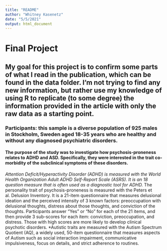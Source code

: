 ```yaml
---
title: "README"
author: "Whitney Kasenetz"
date: "5/5/2021"
output: html_document
---
```

# Final Project
## My goal for this project is to confirm some parts of what I read in the publication, which can be found in the data folder. I'm not trying to find any new information, but rather use my knowledge of using R to replicate (to some degree) the information provided in the article with only the raw data as a starting point.

###  Participants: this sample is a diverse population of 925 males in Stockholm, Sweden aged 18-35 years who are healthy and without any diagnosed psychiatric disorders.

#### The purpose of the study was to investigate how psychosis-proneness relates to ADHD and ASD. Specifically, they were interested in the trait co-morbidity of the subclinical symptoms of these disorders.

*Attention Deficit/Hyperactivity Disorder (ADHD) is measured with the World Health Organization Adult ADHD Self-Report Scale (ASRS). It is an 18 question measure that is often used as a diagnostic tool for ADHD.
*The personality trait of psychosis-proneness is measured with the Peters et al. Delusion Inventory. It is a 21-item questionnaire that measures delusional ideation and the perceived intensity of 3 known factors: preoccupation with delusional thoughts, distress about those thoughts, and conviction of the thoughts. Participants answer "Yes" or "No" for each of the 21 items, and then provide 3 sub-scores for each item: conviction, preoccupation, and distress. Those with high scores are more likely to develop clinical psychotic disorders. 
*Autistic traits are measured with the Autism Spectrum Quotient (AQ), a widely used, 50-item questionnaire that measures aspects of Autism such as social interaction impairment, communicative impulsiveness, focus on details, and strict adherence to routines. 

